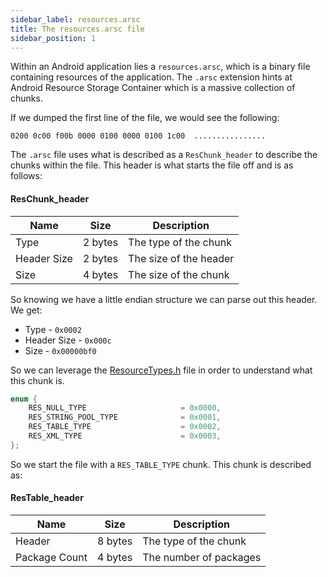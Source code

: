 ```yaml
---
sidebar_label: resources.arsc
title: The resources.arsc file
sidebar_position: 1
---
```


Within an Android application lies a `resources.arsc`, which is a binary file containing resources of the application.
The `.arsc` extension hints at Android Resource Storage Container which is a massive collection of chunks.

If we dumped the first line of the file, we would see the following:

```
0200 0c00 f00b 0000 0100 0000 0100 1c00  ................
```

The `.arsc` file uses what is described as a `ResChunk_header` to describe the chunks within the file. This header is
what starts the file off and is as follows:

#### ResChunk_header

| Name        | Size    | Description            |
| ----------- | ------- | ---------------------- |
| Type        | 2 bytes | The type of the chunk  |
| Header Size | 2 bytes | The size of the header |
| Size        | 4 bytes | The size of the chunk  |

So knowing we have a little endian structure we can parse out this header. We get:

- Type - `0x0002`
- Header Size - `0x000c`
- Size - `0x00000bf0`

So we can leverage the [ResourceTypes.h](https://github.com/iBotPeaches/platform_frameworks_base/blob/master/libs/androidfw/include/androidfw/ResourceTypes.h)
file in order to understand what this chunk is.

```cpp
enum {
    RES_NULL_TYPE                     = 0x0000,
    RES_STRING_POOL_TYPE              = 0x0001,
    RES_TABLE_TYPE                    = 0x0002,
    RES_XML_TYPE                      = 0x0003,
};
```

So we start the file with a `RES_TABLE_TYPE` chunk. This chunk is described as:

#### ResTable_header

| Name          | Size    | Description            |
| ------------- | ------- | ---------------------- |
| Header        | 8 bytes | The type of the chunk  |
| Package Count | 4 bytes | The number of packages |
